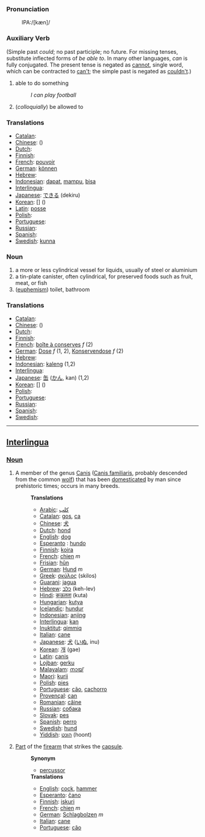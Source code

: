 === Pronunciation ===
: IPA:/[kæn]/

=== Auxiliary Verb === (Simple past ''could''; no past participle; no future.  For missing tenses, substitute inflected forms of ''be able to''.  In many other languages, ''can'' is fully conjugated.  The present tense is negated as [[cannot]], single word, which can be contracted to [[can't]]; the simple past is negated as [[couldn't]].)
# able to do something
#:''I can play football''
# (''colloquially'') be allowed to

=== Translations ===
*[[Catalan]]: [[]] '' ''
*[[Chinese]]: [[]] ()
*[[Dutch]]: [[]] '' ''
*[[Finnish]]: [[]]
*[[French]]: [[pouvoir]]
*[[German]]: [[können]]
*[[Hebrew]]: [[]] '' ''
*[[Indonesian]]: [[dapat]], [[mampu]], [[bisa]]
*[[Interlingua]]: [[]]
*[[Japanese]]: [[できる]] (dekiru)
*[[Korean]]: [[]] [] ()
*[[Latin]]: [[posse]]
*[[Polish]]: [[]]
*[[Portuguese]]: [[]] '' ''
*[[Russian]]: [[]]
*[[Spanish]]: [[]] '' ''
*[[Swedish]]: [[kunna]] '' ''

=== Noun ===
# a more or less cylindrical vessel for liquids, usually of steel or aluminium
# a tin-plate canister, often cylindrical, for preserved foods such as fruit, meat, or fish
#([[euphemism]]) toilet, bathroom

=== Translations ===
*[[Catalan]]: [[]] '' ''
*[[Chinese]]: [[]] ()
*[[Dutch]]: [[]] '' ''
*[[Finnish]]: [[]]
*[[French]]: [[boîte à conserves]] ''f'' (2)
*[[German]]: [[Dose]] ''f'' (1, 2), [[Konservendose]] ''f'' (2)
*[[Hebrew]]: [[]] '' ''
*[[Indonesian]]: [[kaleng]] (1,2)
*[[Interlingua]]: [[]]
*[[Japanese]]: [[缶]] ([[かん]], kan) (1,2)
*[[Korean]]: [[]] [] ()
*[[Polish]]: [[]]
*[[Portuguese]]: [[]] '' ''
*[[Russian]]: [[]]
*[[Spanish]]: [[]] '' ''
*[[Swedish]]: [[]] '' ''

----

==[[Interlingua]]==

===[[Noun]]===
#A member of the genus [[Canis]] ([[Canis familiaris]], probably descended from the common [[wolf]]) that has been [[domesticated]] by man since prehistoric times; occurs in many breeds.
#:'''Translations'''
#:*[[Arabic]]: [[كلب]]
#:*[[Catalan]]: [[gos]], [[ca]]
#:*[[Chinese]]: [[犬]]
#:*[[Dutch]]: [[hond]]
#:*[[English]]: [[dog]]
#:*[[Esperanto]] : [[hundo]]
#:*[[Finnish]]: [[koira]]
#:*[[French]]: [[chien]] ''m''
#:*[[Frisian]]: [[hûn]]
#:*[[German]]: [[Hund]] ''m''
#:*[[Greek]]: [[σκύλος]] (skilos)
#:*[[Guarani]]: [[jagua]]
#:*[[Hebrew]]: [[כלב]] (keh-lev)
#:*[[Hindi]]: [[कऊतता]] (kuta)
#:*[[Hungarian]]: [[kutya]]
#:*[[Icelandic]]: [[hundur]]
#:*[[Indonesian]]: [[anjing]]
#:*[[Interlingua]]: [[kan]]
#:*[[Inuktitut]]: [[qimmiq]]
#:*[[Italian]]: [[cane]]
#:*[[Japanese]]: [[犬]] ([[いぬ]], inu)
#:*[[Korean]]: [[개]] (gae)
#:*[[Latin]]: [[canis]]
#:*[[Lojban]]: [[gerku]]
#:*[[Malayalam]]: [[നായ്]]
#:*[[Maori]]: [[kurii]]
#:*[[Polish]]: [[pies]]
#:*[[Portuguese]]: [[cão]], [[cachorro]]
#:*[[Provençal]]: [[can]]
#:*[[Romanian]]: [[câine]]
#:*[[Russian]]: [[собака]]
#:*[[Slovak]]: [[pes]]
#:*[[Spanish]]: [[perro]]
#:*[[Swedish]]: [[hund]]
#:*[[Yiddish]]: [[הונט]] (hoont)
#[[Part]] of the [[firearm]] that strikes the [[capsule]].
#:'''Synonym'''
#:*[[percussor]]
#:'''Translations'''
#:*[[English]]: [[cock]], [[hammer]]
#:*[[Esperanto]]: [[ĉano]]
#:*[[Finnish]]: [[iskuri]]
#:*[[French]]: [[chien]] ''m''
#:*[[German]]: [[Schlagbolzen]] ''m''
#:*[[Italian]]: [[cane]]
#:*[[Portuguese]]: [[cão]]
